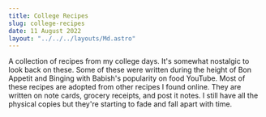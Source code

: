 ```yaml
---
title: College Recipes
slug: college-recipes
date: 11 August 2022
layout: "../../../layouts/Md.astro"
---
```



A collection of recipes from my college days.
It's somewhat nostalgic to look back on these.
Some of these were written during the height of Bon Appetit and Binging with Babish's popularity on food YouTube.
Most of these recipes are adopted from other recipes I found online.
They are written on note cards, grocery receipts, and post it notes.
I still have all the physical copies but they're starting to fade and fall apart with time.

<Recipes/>
